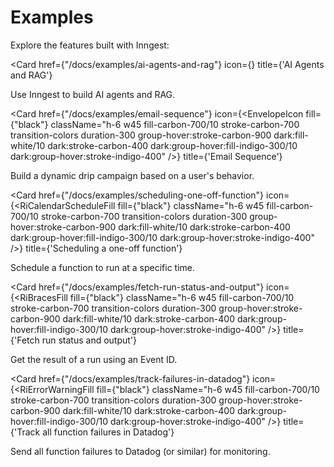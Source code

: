 

# Examples

Explore the features built with Inngest:

<CardGroup cols={2}>

<Card
  href={"/docs/examples/ai-agents-and-rag"}
  icon={<Cog6ToothIcon className="h-6 w45 fill-carbon-700/10 stroke-carbon-700 transition-colors duration-300 group-hover:stroke-carbon-900 dark:fill-white/10 dark:stroke-carbon-400 dark:group-hover:fill-indigo-300/10 dark:group-hover:stroke-indigo-400" />}
  title={'AI Agents and RAG'}
>
Use Inngest to build AI agents and RAG.
</Card>

<Card
  href={"/docs/examples/email-sequence"}
  icon={<EnvelopeIcon fill={"black"} className="h-6 w45 fill-carbon-700/10 stroke-carbon-700 transition-colors duration-300 group-hover:stroke-carbon-900 dark:fill-white/10 dark:stroke-carbon-400 dark:group-hover:fill-indigo-300/10 dark:group-hover:stroke-indigo-400" />}
  title={'Email Sequence'}
>
Build a dynamic drip campaign based on a user's behavior.
</Card>

<Card
  href={"/docs/examples/scheduling-one-off-function"}
  icon={<RiCalendarScheduleFill fill={"black"} className="h-6 w45 fill-carbon-700/10 stroke-carbon-700 transition-colors duration-300 group-hover:stroke-carbon-900 dark:fill-white/10 dark:stroke-carbon-400 dark:group-hover:fill-indigo-300/10 dark:group-hover:stroke-indigo-400" />}
  title={'Scheduling a one-off function'}
>
Schedule a function to run at a specific time.
</Card>

<Card
  href={"/docs/examples/fetch-run-status-and-output"}
  icon={<RiBracesFill fill={"black"} className="h-6 w45 fill-carbon-700/10 stroke-carbon-700 transition-colors duration-300 group-hover:stroke-carbon-900 dark:fill-white/10 dark:stroke-carbon-400 dark:group-hover:fill-indigo-300/10 dark:group-hover:stroke-indigo-400" />}
  title={'Fetch run status and output'}
>
Get the result of a run using an Event ID.
</Card>

<Card
  href={"/docs/examples/track-failures-in-datadog"}
  icon={<RiErrorWarningFill fill={"black"} className="h-6 w45 fill-carbon-700/10 stroke-carbon-700 transition-colors duration-300 group-hover:stroke-carbon-900 dark:fill-white/10 dark:stroke-carbon-400 dark:group-hover:fill-indigo-300/10 dark:group-hover:stroke-indigo-400" />}
  title={'Track all function failures in Datadog'}
>
Send all function failures to Datadog (or similar) for monitoring.
</Card>

</CardGroup>
